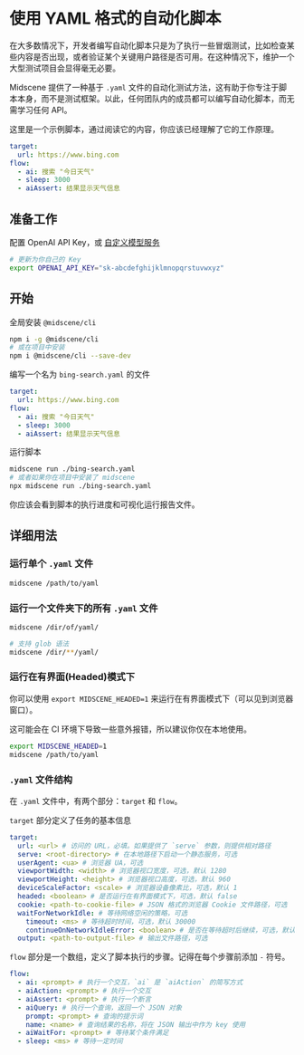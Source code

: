# 使用 YAML 格式的自动化脚本

在大多数情况下，开发者编写自动化脚本只是为了执行一些冒烟测试，比如检查某些内容是否出现，或者验证某个关键用户路径是否可用。在这种情况下，维护一个大型测试项目会显得毫无必要。

⁠Midscene 提供了一种基于 `.yaml` 文件的自动化测试方法，这有助于你专注于脚本本身，而不是测试框架。以此，任何团队内的成员都可以编写自动化脚本，而无需学习任何 API。

这里是一个示例脚本，通过阅读它的内容，你应该已经理解了它的工作原理。

```yaml
target:
  url: https://www.bing.com
flow:
  - ai: 搜索 "今日天气"
  - sleep: 3000
  - aiAssert: 结果显示天气信息
```

## 准备工作

配置 OpenAI API Key，或 [自定义模型服务](./model-provider.html)

```bash
# 更新为你自己的 Key
export OPENAI_API_KEY="sk-abcdefghijklmnopqrstuvwxyz"
```

## 开始

全局安装 `@midscene/cli` 

```bash
npm i -g @midscene/cli
# 或在项目中安装
npm i @midscene/cli --save-dev
```

编写一个名为 `bing-search.yaml` 的文件

```yaml
target:
  url: https://www.bing.com
flow:
  - ai: 搜索 "今日天气"
  - sleep: 3000
  - aiAssert: 结果显示天气信息
```

运行脚本

```bash
midscene run ./bing-search.yaml
# 或者如果你在项目中安装了 midscene
npx midscene run ./bing-search.yaml
```

你应该会看到脚本的执行进度和可视化运行报告文件。

## 详细用法

### 运行单个 `.yaml` 文件

```bash
midscene /path/to/yaml
```

### 运行一个文件夹下的所有 `.yaml` 文件

```bash
midscene /dir/of/yaml/

# 支持 glob 语法
midscene /dir/**/yaml/
```

### 运行在有界面(Headed)模式下

你可以使用 `export MIDSCENE_HEADED=1` 来运行在有界面模式下（可以见到浏览器窗口）。

这可能会在 CI 环境下导致一些意外报错，所以建议你仅在本地使用。

```bash
export MIDSCENE_HEADED=1
midscene /path/to/yaml
```

### `.yaml` 文件结构

在 `.yaml` 文件中，有两个部分：`target` 和 `flow`。

`target` 部分定义了任务的基本信息

```yaml
target:
  url: <url> # 访问的 URL，必填。如果提供了 `serve` 参数，则提供相对路径
  serve: <root-directory> # 在本地路径下启动一个静态服务，可选
  userAgent: <ua> # 浏览器 UA，可选
  viewportWidth: <width> # 浏览器视口宽度，可选，默认 1280
  viewportHeight: <height> # 浏览器视口高度，可选，默认 960
  deviceScaleFactor: <scale> # 浏览器设备像素比，可选，默认 1
  headed: <boolean> # 是否运行在有界面模式下，可选，默认 false
  cookie: <path-to-cookie-file> # JSON 格式的浏览器 Cookie 文件路径，可选
  waitForNetworkIdle: # 等待网络空闲的策略，可选
    timeout: <ms> # 等待超时时间，可选，默认 30000
    continueOnNetworkIdleError: <boolean> # 是否在等待超时后继续，可选，默认 true
  output: <path-to-output-file> # 输出文件路径，可选
```

`flow` 部分是一个数组，定义了脚本执行的步骤。记得在每个步骤前添加 `-` 符号。

```yaml
flow:
  - ai: <prompt> # 执行一个交互，`ai` 是 `aiAction` 的简写方式
  - aiAction: <prompt> # 执行一个交互
  - aiAssert: <prompt> # 执行一个断言
  - aiQuery: # 执行一个查询，返回一个 JSON 对象
    prompt: <prompt> # 查询的提示词
    name: <name> # 查询结果的名称，将在 JSON 输出中作为 key 使用
  - aiWaitFor: <prompt> # 等待某个条件满足
  - sleep: <ms> # 等待一定时间
```
